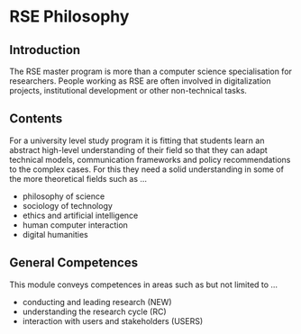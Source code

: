 # RSE Philosophy
## Introduction

The RSE master program is more than a computer science specialisation for researchers. People working as RSE are often involved
in digitalization projects, institutional development or other non-technical tasks.

## Contents
For a university level study program it is fitting that students learn an abstract high-level understanding of their
field so that they can adapt technical models, communication frameworks and policy recommendations to the complex cases.
For this they need a solid understanding in some of the more theoretical fields such as ...

- philosophy of science
- sociology of technology
- ethics and artificial intelligence
- human computer interaction
- digital humanities

## General Competences
This module conveys competences in areas such as but not limited to ...

- conducting and leading research (NEW)
- understanding the research cycle (RC)
- interaction with users and stakeholders (USERS)
